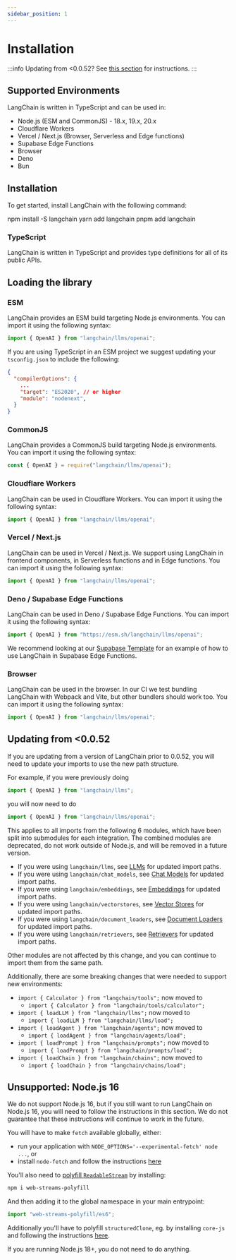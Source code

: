 ```yaml
---
sidebar_position: 1
---
```


# Installation

:::info
Updating from <0.0.52? See [this section](#updating-from-0052) for instructions.
:::

## Supported Environments

LangChain is written in TypeScript and can be used in:

- Node.js (ESM and CommonJS) - 18.x, 19.x, 20.x
- Cloudflare Workers
- Vercel / Next.js (Browser, Serverless and Edge functions)
- Supabase Edge Functions
- Browser
- Deno
- Bun

## Installation

To get started, install LangChain with the following command:


<Tabs>
  <TabItem value="npm" label="npm" default>
    <CodeBlock language="bash">npm install -S langchain</CodeBlock>
  </TabItem>
  <TabItem value="yarn" label="Yarn">
    <CodeBlock language="bash">yarn add langchain</CodeBlock>
  </TabItem>
  <TabItem value="pnpm" label="pnpm">
    <CodeBlock language="bash">pnpm add langchain</CodeBlock>
  </TabItem>
</Tabs>

### TypeScript

LangChain is written in TypeScript and provides type definitions for all of its public APIs.

## Loading the library

### ESM

LangChain provides an ESM build targeting Node.js environments. You can import it using the following syntax:

```typescript
import { OpenAI } from "langchain/llms/openai";
```

If you are using TypeScript in an ESM project we suggest updating your `tsconfig.json` to include the following:

```json title="tsconfig.json"
{
  "compilerOptions": {
    ...
    "target": "ES2020", // or higher
    "module": "nodenext",
  }
}
```

### CommonJS

LangChain provides a CommonJS build targeting Node.js environments. You can import it using the following syntax:

```typescript
const { OpenAI } = require("langchain/llms/openai");
```

### Cloudflare Workers

LangChain can be used in Cloudflare Workers. You can import it using the following syntax:

```typescript
import { OpenAI } from "langchain/llms/openai";
```

### Vercel / Next.js

LangChain can be used in Vercel / Next.js. We support using LangChain in frontend components, in Serverless functions and in Edge functions. You can import it using the following syntax:

```typescript
import { OpenAI } from "langchain/llms/openai";
```

### Deno / Supabase Edge Functions

LangChain can be used in Deno / Supabase Edge Functions. You can import it using the following syntax:

```typescript
import { OpenAI } from "https://esm.sh/langchain/llms/openai";
```

We recommend looking at our [Supabase Template](https://github.com/langchain-ai/langchain-template-supabase) for an example of how to use LangChain in Supabase Edge Functions.

### Browser

LangChain can be used in the browser. In our CI we test bundling LangChain with Webpack and Vite, but other bundlers should work too. You can import it using the following syntax:

```typescript
import { OpenAI } from "langchain/llms/openai";
```

## Updating from <0.0.52

If you are updating from a version of LangChain prior to 0.0.52, you will need to update your imports to use the new path structure.

For example, if you were previously doing

```typescript
import { OpenAI } from "langchain/llms";
```

you will now need to do

```typescript
import { OpenAI } from "langchain/llms/openai";
```

This applies to all imports from the following 6 modules, which have been split into submodules for each integration. The combined modules are deprecated, do not work outside of Node.js, and will be removed in a future version.

- If you were using `langchain/llms`, see [LLMs](/docs/modules/model_io/models/llms) for updated import paths.
- If you were using `langchain/chat_models`, see [Chat Models](/docs/modules/model_io/models/chat) for updated import paths.
- If you were using `langchain/embeddings`, see [Embeddings](/docs/modules/data_connection/text_embedding) for updated import paths.
- If you were using `langchain/vectorstores`, see [Vector Stores](/docs/modules/data_connection/vectorstores) for updated import paths.
- If you were using `langchain/document_loaders`, see [Document Loaders](/docs/modules/data_connection/document_loaders) for updated import paths.
- If you were using `langchain/retrievers`, see [Retrievers](/docs/modules/data_connection/retrievers) for updated import paths.

Other modules are not affected by this change, and you can continue to import them from the same path.

Additionally, there are some breaking changes that were needed to support new environments:

- `import { Calculator } from "langchain/tools";` now moved to
  - `import { Calculator } from "langchain/tools/calculator";`
- `import { loadLLM } from "langchain/llms";` now moved to
  - `import { loadLLM } from "langchain/llms/load";`
- `import { loadAgent } from "langchain/agents";` now moved to
  - `import { loadAgent } from "langchain/agents/load";`
- `import { loadPrompt } from "langchain/prompts";` now moved to
  - `import { loadPrompt } from "langchain/prompts/load";`
- `import { loadChain } from "langchain/chains";` now moved to
  - `import { loadChain } from "langchain/chains/load";`

## Unsupported: Node.js 16

We do not support Node.js 16, but if you still want to run LangChain on Node.js 16, you will need to follow the instructions in this section. We do not guarantee that these instructions will continue to work in the future.

You will have to make `fetch` available globally, either:

- run your application with `NODE_OPTIONS='--experimental-fetch' node ...`, or
- install `node-fetch` and follow the instructions [here](https://github.com/node-fetch/node-fetch#providing-global-access)

You'll also need to [polyfill `ReadableStream`](https://www.npmjs.com/package/web-streams-polyfill) by installing:

```bash npm2yarn
npm i web-streams-polyfill
```

And then adding it to the global namespace in your main entrypoint:

```typescript
import "web-streams-polyfill/es6";
```

Additionally you'll have to polyfill `structuredClone`, eg. by installing `core-js` and following the instructions [here](https://github.com/zloirock/core-js).

If you are running Node.js 18+, you do not need to do anything.
